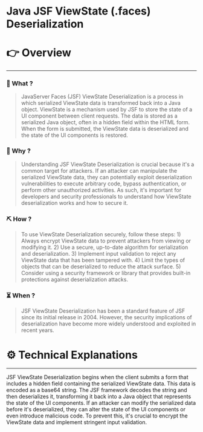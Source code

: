 # Java JSF ViewState (.faces) Deserialization


# 👉 Overview

---

### 👀 What ?

> JavaServer Faces (JSF) ViewState Deserialization is a process in which serialized ViewState data is transformed back into a Java object. ViewState is a mechanism used by JSF to store the state of a UI component between client requests. The data is stored as a serialized Java object, often in a hidden field within the HTML form. When the form is submitted, the ViewState data is deserialized and the state of the UI components is restored.
> 

### 🧐 Why ?

> Understanding JSF ViewState Deserialization is crucial because it's a common target for attackers. If an attacker can manipulate the serialized ViewState data, they can potentially exploit deserialization vulnerabilities to execute arbitrary code, bypass authentication, or perform other unauthorized activities. As such, it's important for developers and security professionals to understand how ViewState deserialization works and how to secure it.
> 

### ⛏️ How ?

> To use ViewState Deserialization securely, follow these steps: 1) Always encrypt ViewState data to prevent attackers from viewing or modifying it. 2) Use a secure, up-to-date algorithm for serialization and deserialization. 3) Implement input validation to reject any ViewState data that has been tampered with. 4) Limit the types of objects that can be deserialized to reduce the attack surface. 5) Consider using a security framework or library that provides built-in protections against deserialization attacks.
> 

### ⏳ When ?

> JSF ViewState Deserialization has been a standard feature of JSF since its initial release in 2004. However, the security implications of deserialization have become more widely understood and exploited in recent years.
> 

# ⚙️ Technical Explanations

---

JSF ViewState Deserialization begins when the client submits a form that includes a hidden field containing the serialized ViewState data. This data is encoded as a base64 string. The JSF framework decodes the string and then deserializes it, transforming it back into a Java object that represents the state of the UI components. If an attacker can modify the serialized data before it's deserialized, they can alter the state of the UI components or even introduce malicious code. To prevent this, it's crucial to encrypt the ViewState data and implement stringent input validation.
